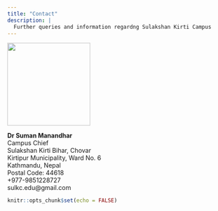 ```yaml
---
title: "Contact"
description: |
  Further queries and information regardng Sulakshan Kirti Campus
---
```


<style>
body {
text-align: justify}
</style>

![](Photo.jpg){width=5cm}

**Dr Suman Manandhar**\
Campus Chief\
Sulakshan Kirti Bihar, Chovar\
Kirtipur Municipality, Ward No. 6\
Kathmandu, Nepal\
Postal Code: 44618\
+977-9851228727\
sulkc.edu@gmail.com


```r
knitr::opts_chunk$set(echo = FALSE)

```





